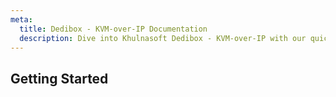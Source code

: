 ```yaml
---
meta:
  title: Dedibox - KVM-over-IP Documentation
  description: Dive into Khulnasoft Dedibox - KVM-over-IP with our quickstart guides, how-tos, tutorials and more.
---
```


<ProductHeader
   productName="Dedibox - KVM-over-IP"
   productLogo="dedibox"
   description="KVM-over-IP allows you to manage and monitor a server using a network connection to the hardware, even if it is powered off or unresponsive."
   url="/dedibox/kvm-over-ip/quickstart"
   label="KVM-over-IP Quickstart"
/>

## Getting Started

<Grid>
    <SummaryCard
        title="Quickstart"
        icon="rocket"
        description="Learn how to create and connect to a Dedibox dedicated server using KVM-over-IP."
        label="View Quickstart"
        url="/dedibox/kvm-over-ip/quickstart/"
    />
    <SummaryCard
        title="Concepts"
        icon="information-circle-outline"
        description="Core concepts that give you a better understanding of KVM-over-IP."
        label="View Concepts"
        url="/dedibox/kvm-over-ip/concepts/"
    />
    <SummaryCard
        title="How-tos"
        icon="help-circle-outline"
        description="Check our guides helping you to access your Dedibox dedicated server using KVM-over-IP."
        label="View How-tos"
        url="/dedibox/kvm-over-ip/how-to/"
    />
</Grid>
